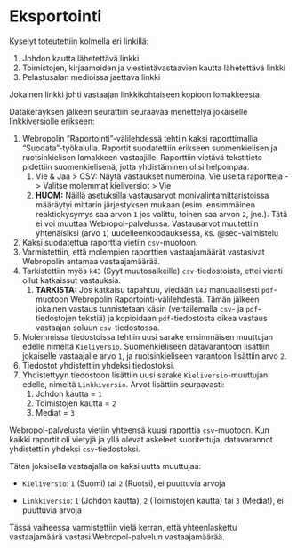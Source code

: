# Eksportointi {#sec-eksportointi}

Kyselyt toteutettiin kolmella eri linkillä:

1.  Johdon kautta lähetettävä linkki
2.  Toimistojen, kirjaamoiden ja viestintävastaavien kautta lähetettävä linkki
3.  Pelastusalan medioissa jaettava linkki

Jokainen linkki johti vastaajan linkkikohtaiseen kopioon lomakkeesta.

Datakeräyksen jälkeen seurattiin seuraavaa menettelyä jokaiselle linkkiversiolle erikseen:

1.  Webropolin "Raportointi"-välilehdessä tehtiin kaksi raporttimallia "Suodata"-työkalulla. Raportit suodatettiin erikseen suomenkielisen ja ruotsinkielisen lomakkeen vastaajille. Raporttiin vietävä tekstitieto pidettiin suomenkielisenä, jotta yhdistäminen olisi helpompaa.
    1.  Vie & Jaa \> CSV: Näytä vastaukset numeroina, Vie useita raportteja -\> Valitse molemmat kieliversiot \> Vie
    2.  **HUOM:** Näillä asetuksilla vastausarvot monivalintamittaristoissa määräytyi mittarin järjestyksen mukaan (esim. ensimmäinen reaktiokysymys saa arvon `1` jos valittu, toinen saa arvon `2`, jne.). Tätä ei voi muuttaa Webropol-palvelussa. Vastausarvot muutettiin yhtenäisiksi (arvo `1`) uudelleenkoodauksessa, ks. @sec-valmistelu
2.  Kaksi suodatettua raporttia vietiin `csv`-muotoon.
3.  Varmistettiin, että molempien raporttien vastaajamäärät vastasivat Webropolin antamaa vastaajamäärää.
4.  Tarkistettiin myös `k43` (Syyt muutosaikeille) `csv`-tiedostoista, ettei vienti ollut katkaissut vastauksia.
    1.  **TARKISTA:** Jos katkaisu tapahtuu, viedään `k43` manuaalisesti `pdf`-muotoon Webropolin Raportointi-välilehdestä. Tämän jälkeen jokainen vastaus tunnistetaan käsin (vertailemalla `csv`- ja `pdf`-tiedostojen tekstiä) ja kopioidaan `pdf`-tiedostosta oikea vastaus vastaajan soluun `csv`-tiedostossa.
5.  Molemmissa tiedostoissa tehtiin uusi sarake ensimmäisen muuttujan edelle nimeltä `Kieliversio`. Suomenkieliseen datavarantoon lisättiin jokaiselle vastaajalle arvo `1`, ja ruotsinkieliseen varantoon lisättiin arvo `2`.
6.  Tiedostot yhdistettiin yhdeksi tiedostoksi.
7.  Yhdistettyyn tiedostoon lisättiin uusi sarake `Kieliversio`-muuttujan edelle, nimeltä `Linkkiversio`. Arvot lisättiin seuraavasti:
    1.  Johdon kautta = `1`
    2.  Toimistojen kautta = `2`
    3.  Mediat = `3`

Webropol-palvelusta vietiin yhteensä kuusi raporttia `csv`-muotoon. Kun kaikki raportit oli vietyjä ja yllä olevat askeleet suoritettuja, datavarannot yhdistettiin yhdeksi `csv`-tiedostoksi.

Täten jokaisella vastaajalla on kaksi uutta muuttujaa:

-   `Kieliversio`: `1` (Suomi) tai `2` (Ruotsi), ei puuttuvia arvoja

-   `Linkkiversio`: `1` (Johdon kautta), `2` (Toimistojen kautta) tai `3` (Mediat), ei puuttuvia arvoja

Tässä vaiheessa varmistettiin vielä kerran, että yhteenlaskettu vastaajamäärä vastasi Webropol-palvelun vastaajamäärää.

